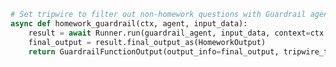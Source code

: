 ```python Python
# Set tripwire to filter out non-homework questions with Guardrail agent
async def homework_guardrail(ctx, agent, input_data):
    result = await Runner.run(guardrail_agent, input_data, context=ctx.context)
    final_output = result.final_output_as(HomeworkOutput)
    return GuardrailFunctionOutput(output_info=final_output, tripwire_triggered=not final_output.is_homework)
```
